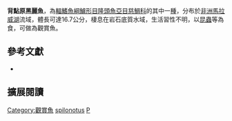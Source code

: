 {{Speciesbox
| name = 背點原黑麗魚
| status = LC
| status_system= IUCN3.1
| image = 
| image_width = 260px
| image_caption = 
| genus = Protomelas
| species = spilonotus
| authority = [[Trewavas|Trewavas]], 1935
| synonyms = *''Haplochromis spilonotus''<br /><small>Trewavas, 1935</small>
*''Cyrtocara spilonotus''<br /><small>Trewavas, 1935</small>
}}
'''背點原黑麗魚'''，為[[輻鰭魚綱|輻鰭魚綱]][[鱸形目|鱸形目]][[隆頭魚亞目|隆頭魚亞目]][[慈鯛科|慈鯛科]]的其中一[[種|種]]，分布於[[非洲|非洲]][[馬拉威湖|馬拉威湖]]流域，體長可達16.7公分，棲息在岩石底質水域，生活習性不明，以[[昆蟲|昆蟲]]等為食，可做為觀賞魚。

== 參考文獻 ==
*{{FishBase_species|genus=Protomelas|species=spilonotus|year=2013|month=4}}
== 擴展閱讀 ==
{{refbegin}}
{{wikispecies-inline|Protomelas spilonotus|背點原黑麗魚}}
{{refend}}
{{Taxonbar|from=Q1940731}}

[[Category:觀賞魚|Category:觀賞魚]]
[[Category:原黑麗魚屬|spilonotus]]
[[Category:1935年描述的魚類|P]]

{{鱸形目小作品}}